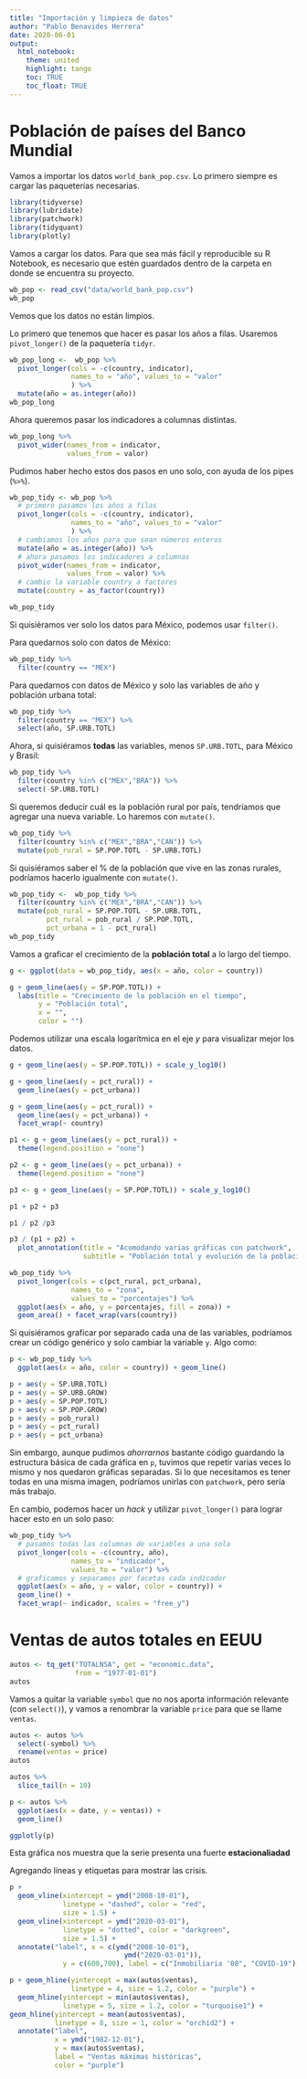 ```yaml
---
title: "Importación y limpieza de datos"
author: "Pablo Benavides Herrera"
date: 2020-06-01
output: 
  html_notebook:
    theme: united
    highlight: tango
    toc: TRUE
    toc_float: TRUE
---
```


# Población de países del Banco Mundial

Vamos a importar los datos `world_bank_pop.csv`. Lo primero siempre es cargar las paqueterías necesarias.

```r
library(tidyverse)
library(lubridate)
library(patchwork)
library(tidyquant)
library(plotly)
```

Vamos a cargar los datos. Para que sea más fácil y reproducible su R Notebook, es necesario que estén guardados dentro de la carpeta en donde se encuentra su proyecto.

```r
wb_pop <- read_csv("data/world_bank_pop.csv")
wb_pop
```

Vemos que los datos no están limpios.

Lo primero que tenemos que hacer es pasar los años a filas. Usaremos `pivot_longer()` de la paquetería `tidyr`.

```r
wb_pop_long <-  wb_pop %>% 
  pivot_longer(cols = -c(country, indicator),
               names_to = "año", values_to = "valor"
               ) %>%
  mutate(año = as.integer(año))
wb_pop_long
```


Ahora queremos pasar los indicadores a columnas distintas.

```r
wb_pop_long %>% 
  pivot_wider(names_from = indicator,
              values_from = valor)
```

Pudimos haber hecho estos dos pasos en uno solo, con ayuda de los pipes (` %>% `).

```r
wb_pop_tidy <- wb_pop %>% 
  # primero pasamos los años a filas
  pivot_longer(cols = -c(country, indicator),
               names_to = "año", values_to = "valor"
               ) %>% 
  # cambiamos los años para que sean números enteros
  mutate(año = as.integer(año)) %>% 
  # ahora pasamos los indicadores a columnas
  pivot_wider(names_from = indicator,
              values_from = valor) %>% 
  # cambio la variable country a factores
  mutate(country = as_factor(country))

wb_pop_tidy
```

Si quisiéramos ver solo los datos para México, podemos usar `filter()`.

Para quedarnos solo con datos de México:
```r
wb_pop_tidy %>% 
  filter(country == "MEX")
```

Para quedarnos con datos de México y solo las variables de año y población urbana total:

```r
wb_pop_tidy %>% 
  filter(country == "MEX") %>% 
  select(año, SP.URB.TOTL)
```

Ahora, si quisiéramos **todas** las variables, menos `SP.URB.TOTL`, para México y Brasil:

```r
wb_pop_tidy %>% 
  filter(country %in% c("MEX","BRA")) %>% 
  select(-SP.URB.TOTL)
```

Si queremos deducir cuál es la población rural por país, tendríamos que agregar una nueva variable. Lo haremos con `mutate()`.

```r
wb_pop_tidy %>% 
  filter(country %in% c("MEX","BRA","CAN")) %>% 
  mutate(pob_rural = SP.POP.TOTL - SP.URB.TOTL)
```

Si quisiéramos saber el % de la población que vive en las zonas rurales, podríamos hacerlo igualmente con `mutate()`.

```r
wb_pop_tidy <-  wb_pop_tidy %>% 
  filter(country %in% c("MEX","BRA","CAN")) %>% 
  mutate(pob_rural = SP.POP.TOTL - SP.URB.TOTL,
         pct_rural = pob_rural / SP.POP.TOTL,
         pct_urbana = 1 - pct_rural)
wb_pop_tidy
```

Vamos a graficar el crecimiento de la **población total** a lo largo del tiempo.

```r
g <- ggplot(data = wb_pop_tidy, aes(x = año, color = country))

g + geom_line(aes(y = SP.POP.TOTL)) +
  labs(title = "Crecimiento de la población en el tiempo",
       y = "Población total",
       x = "",
       color = "") 
```

Podemos utilizar una escala logarítmica en el eje *y* para visualizar mejor los datos.

```r
g + geom_line(aes(y = SP.POP.TOTL)) + scale_y_log10()
```

```r
g + geom_line(aes(y = pct_rural)) +
  geom_line(aes(y = pct_urbana))
```

```r
g + geom_line(aes(y = pct_rural)) +
  geom_line(aes(y = pct_urbana)) +
  facet_wrap(~ country)
```

```r
p1 <- g + geom_line(aes(y = pct_rural)) +
  theme(legend.position = "none")

p2 <- g + geom_line(aes(y = pct_urbana)) + 
  theme(legend.position = "none")

p3 <- g + geom_line(aes(y = SP.POP.TOTL)) + scale_y_log10()
```


```r
p1 + p2 + p3

p1 / p2 /p3

p3 / (p1 + p2) + 
  plot_annotation(title = "Acomodando varias gráficas con patchwork",
                  subtitle = "Población total y evolución de la población urbana y rural")
```
```r
wb_pop_tidy %>% 
  pivot_longer(cols = c(pct_rural, pct_urbana),
               names_to = "zona", 
               values_to = "porcentajes") %>% 
  ggplot(aes(x = año, y = porcentajes, fill = zona)) +
  geom_area() + facet_wrap(vars(country))
```

Si quisiéramos graficar por separado cada una de las variables, podríamos crear un código genérico y solo cambiar la variable `y`. Algo como:

```r
p <- wb_pop_tidy %>% 
  ggplot(aes(x = año, color = country)) + geom_line()

p + aes(y = SP.URB.TOTL)
p + aes(y = SP.URB.GROW)
p + aes(y = SP.POP.TOTL)
p + aes(y = SP.POP.GROW)
p + aes(y = pob_rural)
p + aes(y = pct_rural)
p + aes(y = pct_urbana)
```
Sin embargo, aunque pudimos *ahorrarnos* bastante código guardando la estructura básica de cada gráfica en `p`, tuvimos que repetir varias veces lo mismo y nos quedaron gráficas separadas. Si lo que necesitamos es tener todas en una misma imagen, podríamos unirlas con `patchwork`, pero sería más trabajo.

En cambio, podemos hacer un *hack* y utilizar `pivot_longer()` para lograr hacer esto en un solo paso:

```r
wb_pop_tidy %>% 
  # pasamos todas las columnas de variables a una sola
  pivot_longer(cols = -c(country, año),
               names_to = "indicador",
               values_to = "valor") %>% 
  # graficamos y separamos por facetas cada indicador
  ggplot(aes(x = año, y = valor, color = country)) +
  geom_line() + 
  facet_wrap(~ indicador, scales = "free_y")
```




# Ventas de autos totales en EEUU

```r
autos <- tq_get("TOTALNSA", get = "economic.data",
                from = "1977-01-01")
autos
```

Vamos a quitar la variable `symbol` que no nos aporta información relevante (con `select()`), y vamos a renombrar la variable `price` para que se llame `ventas`.

```r
autos <- autos %>% 
  select(-symbol) %>% 
  rename(ventas = price)
autos
```

```r
autos %>%
  slice_tail(n = 10)
```


```r
p <- autos %>% 
  ggplot(aes(x = date, y = ventas)) +
  geom_line()

ggplotly(p)
```

Esta gráfica nos muestra que la serie presenta una fuerte **estacionaliadad**


Agregando líneas y etiquetas para mostrar las crisis.

```r
p + 
  geom_vline(xintercept = ymd("2008-10-01"),
             linetype = "dashed", color = "red",
             size = 1.5) +
  geom_vline(xintercept = ymd("2020-03-01"),
             linetype = "dotted", color = "darkgreen",
             size = 1.5) + 
  annotate("label", x = c(ymd("2008-10-01"),
                            ymd("2020-03-01")),
             y = c(600,700), label = c("Inmobiliaria '08", "COVID-19"), color = c("red", "darkgreen"), size = 3)
```



```r
p + geom_hline(yintercept = max(autos$ventas),
               linetype = 4, size = 1.2, color = "purple") +
  geom_hline(yintercept = min(autos$ventas),
             linetype = 5, size = 1.2, color = "turquoise1") +
geom_hline(yintercept = mean(autos$ventas), 
           linetype = 8, size = 1, color = "orchid2") +
  annotate("label",
           x = ymd("1982-12-01"),
           y = max(autos$ventas), 
           label = "Ventas máximas históricas",
           color = "purple")
```






